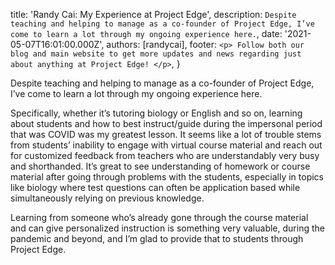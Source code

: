 
  title: 'Randy Cai: My Experience at Project Edge',
  description: `Despite teaching and helping to manage as a co-founder of Project Edge, I’ve come to learn a lot through my ongoing experience here.`,
  date: '2021-05-07T16:01:00.000Z',
  authors: [randycai],
  footer: `
    <p>
      Follow both our blog and main website to get more updates and news regarding just about anything at Project Edge!
    </p>
  `,
}

Despite teaching and helping to manage as a co-founder of Project Edge, I’ve come to learn a lot through my ongoing experience here. 

<!--more-->

Specifically, whether it’s tutoring biology or English and so on, learning about students and how to best instruct/guide during the impersonal period that was COVID was my greatest lesson. It seems like a lot of trouble stems from students’ inability to engage with virtual course material and reach out for customized feedback from teachers who are understandably very busy and shorthanded. It’s great to see understanding of homework or course material after going through problems with the students, especially in topics like biology where test questions can often be application based while simultaneously relying on previous knowledge. 

Learning from someone who’s already gone through the course material and can give personalized instruction is something very valuable, during the pandemic and beyond, and I’m glad to provide that to students through Project Edge. 


